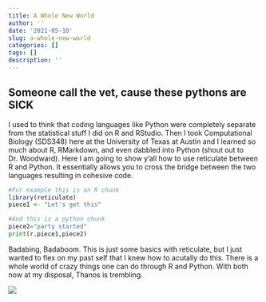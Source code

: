 ```yaml
---
title: A Whole New World
author: ''
date: '2021-05-10'
slug: a-whole-new-world
categories: []
tags: []
description: ''
---
```

## Someone call the vet, cause these pythons are SICK

I used to think that coding languages like Python were completely separate from the statistical stuff I did on R and RStudio. Then I took Computational Biology (SDS348) here at the University of Texas at Austin and I learned so much about R, RMarkdown, and even dabbled into Python (shout out to Dr. Woodward). Here I am going to show y'all how to use reticulate between R and Python. It essentially allows you to cross the bridge between the two languages resulting in cohesive code.
```r
#For example this is an R chunk
library(reticulate)
piece1 <- "Let's get this"
```

```python
#And this is a python chunk
piece2="party started"
print(r.piece1,piece2)
```

Badabing, Badaboom. This is just some basics with reticulate, but I just wanted to flex on my past self that I knew how to acutally do this. There is a whole world of crazy things one can do through R and Python. With both now at my disposal, Thanos is trembling.

![](/post/2021-05-10-a-whole-new-world_files/scaredthanos.jpeg)